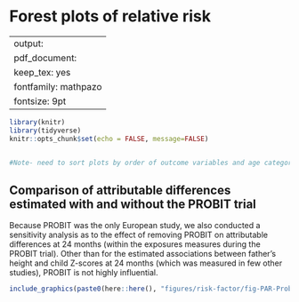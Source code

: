 
# Forest plots of relative risk {#RR-forest}

---
output:
  pdf_document:
    keep_tex: yes
fontfamily: mathpazo
fontsize: 9pt
---

\raggedright



```r
library(knitr)
library(tidyverse)
knitr::opts_chunk$set(echo = FALSE, message=FALSE)


#Note- need to sort plots by order of outcome variables and age categories I want here

```


## Comparison of attributable differences estimated with and without the PROBIT trial


Because PROBIT was the only European study, we also conducted a sensitivity analysis as to the effect of removing PROBIT on attributable differences at 24 months (within the exposures measures during the PROBIT trial). Other than for the estimated associations between father’s height and child Z-scores at 24 months (which was measured in few other studies), PROBIT is not highly influential.


```r
include_graphics(paste0(here::here(), "figures/risk-factor/fig-PAR-Probit-sensitivity.png"))
```

